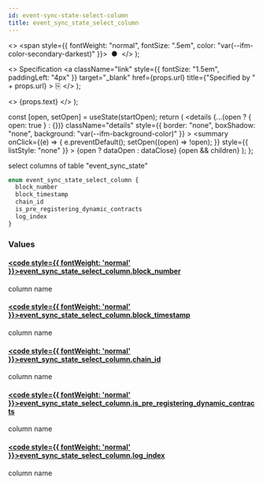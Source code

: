 ```yaml
---
id: event-sync-state-select-column
title: event_sync_state_select_column
---
```


<head>
  <meta content="noindex" name="robots" />
  <meta charset="utf-8" />
</head>

  <>
    <span style={{ fontWeight: "normal", fontSize: ".5em", color: "var(--ifm-color-secondary-darkest)" }}>
      &nbsp;●&nbsp;
    </span>
  </>
);

  <>
    Specification
    <a
      className="link"
      style={{ fontSize: "1.5em", paddingLeft: "4px" }}
      target="_blank"
      href={props.url}
      title={"Specified by " + props.url}
    >
      ⎘
    </a>
  </>
);

  <>
    <span className={props.class}>{props.text}</span>
  </>
);


  const [open, setOpen] = useState(startOpen);
  return (
    <details
      {...(open ? { open: true } : {})}
      className="details"
      style={{ border: "none", boxShadow: "none", background: "var(--ifm-background-color)" }}
    >
      <summary
        onClick={(e) => {
          e.preventDefault();
          setOpen((open) => !open);
        }}
        style={{ listStyle: "none" }}
      >
        {open ? dataOpen : dataClose}
      </summary>
      {open && children}
    </details>
  );
};

select columns of table "event_sync_state"

```graphql
enum event_sync_state_select_column {
  block_number
  block_timestamp
  chain_id
  is_pre_registering_dynamic_contracts
  log_index
}
```

### Values

#### [<code style={{ fontWeight: 'normal' }}>event_sync_state_select_column.<b>block_number</b></code>](#)

column name

#### [<code style={{ fontWeight: 'normal' }}>event_sync_state_select_column.<b>block_timestamp</b></code>](#)

column name

#### [<code style={{ fontWeight: 'normal' }}>event_sync_state_select_column.<b>chain_id</b></code>](#)

column name

#### [<code style={{ fontWeight: 'normal' }}>event_sync_state_select_column.<b>is_pre_registering_dynamic_contracts</b></code>](#)

column name

#### [<code style={{ fontWeight: 'normal' }}>event_sync_state_select_column.<b>log_index</b></code>](#)

column name
